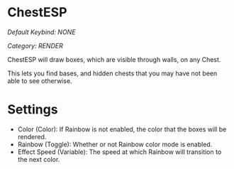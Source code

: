 # ChestESP
*Default Keybind: NONE*

*Category: RENDER*

ChestESP will draw boxes, which are visible through walls, on any Chest. 

This lets you find bases, and hidden chests that you may have not been able to see otherwise.

# Settings
 - Color (Color): If Rainbow is not enabled, the color that the boxes will be rendered.
 - Rainbow (Toggle): Whether or not Rainbow color mode is enabled.
 - Effect Speed (Variable): The speed at which Rainbow will transition to the next color.
